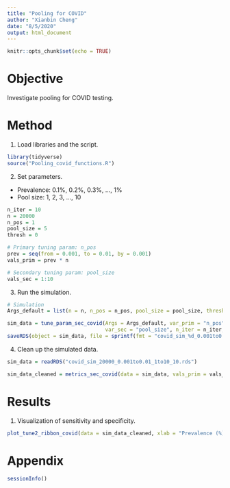 ```yaml
---
title: "Pooling for COVID"
author: "Xianbin Cheng"
date: "8/5/2020"
output: html_document
---
```


```r
knitr::opts_chunk$set(echo = TRUE)
```

# Objective

  Investigate pooling for COVID testing.
  
# Method

1. Load libraries and the script.

```r
library(tidyverse)
source("Pooling_covid_functions.R")
```

2. Set parameters.

* Prevalence: 0.1%, 0.2%, 0.3%, ..., 1%
* Pool size: 1, 2, 3, ..., 10

```r
n_iter = 10
n = 20000
n_pos = 1
pool_size = 5
thresh = 0

# Primary tuning param: n_pos
prev = seq(from = 0.001, to = 0.01, by = 0.001)
vals_prim = prev * n

# Secondary tuning param: pool_size
vals_sec = 1:10
```

3. Run the simulation.

```r
# Simulation
Args_default = list(n = n, n_pos = n_pos, pool_size = pool_size, thresh = thresh)  

sim_data = tune_param_sec_covid(Args = Args_default, var_prim = "n_pos", vals_prim = vals_prim, 
                                var_sec = "pool_size", n_iter = n_iter, vals_sec = vals_sec)
saveRDS(object = sim_data, file = sprintf(fmt = "covid_sim_%d_0.001to0.01_1to10_%d.rds", n, n_iter))
```

4. Clean up the simulated data.

```r
sim_data = readRDS("covid_sim_20000_0.001to0.01_1to10_10.rds")
```

```r
sim_data_cleaned = metrics_sec_covid(data = sim_data, vals_prim = vals_prim, vals_sec = vals_sec, n_iter = n_iter)
```

# Results

1.  Visualization of sensitivity and specificity.

```r
plot_tune2_ribbon_covid(data = sim_data_cleaned, xlab = "Prevalence (%)", legend_lab = "Type", xtick = prev * 100)
```

# Appendix

```r
sessionInfo()
```

